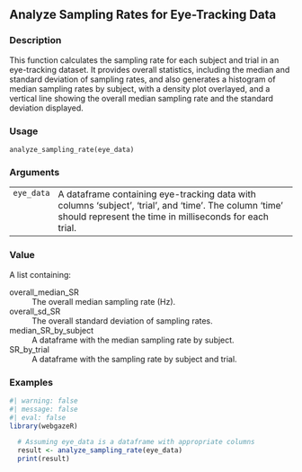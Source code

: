 ## Analyze Sampling Rates for Eye-Tracking Data {.unnumbered}


### Description

This function calculates the sampling rate for each subject and trial in an eye-tracking dataset.
It provides overall statistics, including the median and standard deviation of sampling rates,
and also generates a histogram of median sampling rates by subject, with a density plot overlayed,
and a vertical line showing the overall median sampling rate and the standard deviation displayed.



### Usage

<pre><code class='language-R'>analyze_sampling_rate(eye_data)
</code></pre>


### Arguments

<table>
<tr><td style = "white-space: nowrap; font-family: monospace; vertical-align: top"><code id="eye_data">eye_data</code></td>
<td>
A dataframe containing eye-tracking data with columns 'subject', 'trial', and 'time'.
The column 'time' should represent the time in milliseconds for each trial.
</td></tr>
</table>


### Value

A list containing:


<dl>
<dt>overall_median_SR</dt><dd>The overall median sampling rate (Hz).
</dd>
<dt>overall_sd_SR</dt><dd>The overall standard deviation of sampling rates.
</dd>
<dt>median_SR_by_subject</dt><dd>A dataframe with the median sampling rate by subject.
</dd>
<dt>SR_by_trial</dt><dd>A dataframe with the sampling rate by subject and trial.
</dd>
</dl>



### Examples
::: {.to-webr}
```r
#| warning: false
#| message: false
#| eval: false
library(webgazeR)

  # Assuming eye_data is a dataframe with appropriate columns
  result <- analyze_sampling_rate(eye_data)
  print(result)



```
:::
